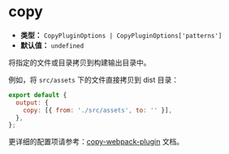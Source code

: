 # copy

- **类型：** `CopyPluginOptions | CopyPluginOptions['patterns']`
- **默认值：** `undefined`

将指定的文件或目录拷贝到构建输出目录中。

例如，将 `src/assets` 下的文件直接拷贝到 dist 目录：

```js
export default {
  output: {
    copy: [{ from: './src/assets', to: '' }],
  },
};
```

更详细的配置项请参考：[copy-webpack-plugin](https://github.com/webpack-contrib/copy-webpack-plugin) 文档。
